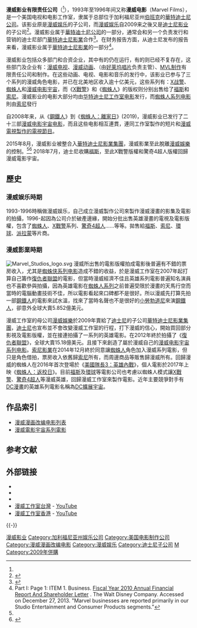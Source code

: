 {{expand|time=2017-07-01}}{{NoteTA
|G1=Movie
|G2=Show
|G3=美國漫畫 
}}
{{Infobox company
|name             = 漫威工作室
|logo             = [[File:Marvel_Studios_2016_logo.svg|250px]]
|type             = [[華特迪士尼公司|華特迪士尼公司]]的[[子公司|子公司]]
|foundation       = 1993年
|founder          = {{Unbulleted list|{{Le|阿维·阿拉德|Avi Arad}}|{{le|漫威玩具|Marvel Toys}}|[[漫威娱乐|漫威娱乐]]}}
|location_city = [[加利福尼亚州|加利福尼亚州]][[伯班克_(加利福尼亚州)|伯班克]]{{link-en|布埃纳维斯塔大街500号|Walt Disney Studios (Burbank)}}<ref name="Burbank">{{cite web|url=http://marvel.com/corporate/about/|title=About Marvel: Corporate Information|publisher=Marvel|accessdate=2015-06-27|archiveurl=https://web.archive.org/web/20140503072620/http://marvel.com/corporate/about|archivedate=2014-05-03|deadurl=no}}</ref>
|location_country = {{USA}}
|locations        =
|area_served      =
|key_people       = {{Unbulleted list|[[凯文·费奇|凯文·费奇]] (總裁)|Louis D'Esposito (聯席總裁)<ref>{{cite web|url=http://www.awn.com/news/people/marvel-studios-promotes-louis-desposito-co-president|title=Marvel Studios Promotes Louis D'Esposito to Co-President|last=DeMott|first=Rick|publisher=Animation World Network|date=2009-11-13|accessdate=2013-10-02| archiveurl = https://web.archive.org/web/20131004225116/http://www.awn.com/news/people/marvel-studios-promotes-louis-desposito-co-president | archivedate = 2013-10-04| deadurl=no}}</ref>}}
|industry         = [[電影業|電影業]]
|products         = [[电影|电影]]、[[电视|电视]]
|services         = 
|revenue          =
|operating_income =
|net_income       =
|assets           =
|equity           =
|owner            = <!--请勿在此处添加迪斯尼公司的信息，目前尚未有可靠来源表明这一点，谢谢合作！ -->
|num_employees    =
|parent           = [[華特迪士尼影業集團|華特迪士尼影業集團]]
|divisions        = [[漫威电视|漫威电视]]
|subsid           = {{Unbulleted list|[[漫威动画|漫威动画]]|[[漫威电影宇宙|MVL制作]]|{{le|漫威音乐|Marvel Music}}}}
|caption          =
|homepage         = {{URL|marvel.com/movies/}}
|footnotes        =
|intl             =
}}
'''漫威影业有限责任公司'''（{{Lang-en|Marvel Studios, LLC}}<ref name="Burbank" />），1993年至1996年间又称'''漫威电影'''（Marvel Films），是一个美国电视和电影工作室，隶属于总部位于加利福尼亚州[[伯班克_(加利福尼亚州)|伯班克]]的[[華特迪士尼公司|華特迪士尼公司]]。该影业原是[[漫威娱乐|漫威娱乐]]的子公司，而[[漫威娱乐|漫威娱乐]]自2009来之後又是[[迪士尼影业|迪士尼影业]]的子公司<ref>{{cite web|title=The Walt Disney Studios – Our Businesses|url=http://thewaltdisneycompany.com/disney-companies/studio-entertainment|work=The Walt Disney Company|publisher=The Walt Disney Studios|accessdate=2015-06-27|quote=Marvel Studios, a division of Marvel Entertainment, produces movies based on the world's most prominent and iconic comic book empire. With a library of over 8,000 characters, Marvel Studios creates blockbuster film franchises which to date include Iron Man, The Incredible Hulk, Thor, Captain America: The First Avenger, and Marvel’s The Avengers. Marvel Entertainment is a wholly owned subsidiary of The Walt Disney Company.|archiveurl=https://web.archive.org/web/20140214044620/http://thewaltdisneycompany.com/disney-companies/studio-entertainment|archivedate=2014-02-14|deadurl=yes}}</ref>。漫威影业属于[[華特迪士尼公司|華特迪士尼公司]]的一部分，通常会和另一个负责发行和营销的迪士尼部门[[華特迪士尼影業|華特迪士尼影業]]合作<ref>{{cite news|last=Lang|first=Brent|last2=Shaw|first2=Lucas|title=Disney Chooses Alan Horn as New Studio Chief|url=http://www.thewrap.com/movies/article/disney-chooses-alan-horn-new-studio-chief-42241|accessdate=2015-06-27|newspaper=The Wrap|date=2012-05-13|quote=Unlike at say Sony or Fox, power at Disney's studio division is very much diffused over its Marvel and Pixar brands, making the job of studio chief more ringmaster than supreme commander.|archiveurl=https://web.archive.org/web/20131103193712/http://www.thewrap.com/movies/article/disney-chooses-alan-horn-new-studio-chief-42241|archivedate=2013-11-03|deadurl=no}}</ref>。在财务报告方面，从迪士尼发布的报告来看，漫威影业属于[[華特迪士尼影業|華特迪士尼影業]]的一部分<ref>Part I: Page 1: ITEM 1. Business. [http://cdn.media.ir.thewaltdisneycompany.com/2010/annual/WDC-10kwrap-2010.pdf Fiscal Year 2010 Annual Financial Report And Shareholder Letter] {{Wayback|url=http://cdn.media.ir.thewaltdisneycompany.com/2010/annual/WDC-10kwrap-2010.pdf |date=20140611060229 }}. The Walt Disney Company. Accessed on December 27, 2013. "Marvel businesses are reported primarily in our Studio Entertainment and Consumer Products segments."</ref>。

漫威影业包括众多部门和合资企业，其中有的仍在运行，有的则已经不复存在，这些部门及企业有：[[漫威电视|漫威电视]]、[[漫威动画|漫威动画]]、{{le|漫威音乐|Marvel Music}}（由[[好莱坞唱片|好莱坞唱片]]负责主管）、[[漫威电影宇宙|MVL制作]]有限责任公司和{{Lang|en|MLG}}制作。在这些动画、电视、电影和音乐的发行中，该影业已参与了三个系列的漫威角色电影，并已在北美地区收入逾十亿美元，这些系列有：[[X战警电影系列|X战警]]、[[蜘蛛人系列电影|蜘蛛人]]和[[漫威电影宇宙|漫威电影宇宙]]，而《[[X戰警|X戰警]]》和《[[蜘蛛人|蜘蛛人]]》的版权则分别出售给了[[二十世紀福斯|福斯]]和[[索尼影視娛樂|索尼]]。漫威影业的电影大部分均由[[华特迪士尼工作室电影|华特迪士尼工作室电影]]发行，而[[蜘蛛人系列电影|蜘蛛人系列电影]]則由[[索尼影視娛樂|索尼]]發行

自2008年来，从《[[鋼鐵人_(電影)|鋼鐵人]]》到《[[蜘蛛人：離家日|蜘蛛人：離家日]]》(2019)，漫威影业已发行了二十三部[[漫威电影宇宙系列电影|漫威电影宇宙电影]]，而且这些电影相互連貫，連同工作室製作的短片{{tsl|en|Marvel One-Shots||Marvel One-Shots}}和[[漫威电影宇宙电视剧|漫威電視製作的電視節目]]。

2015年8月，漫威影业被整合入[[華特迪士尼影業集團|華特迪士尼影業集團]]，漫威影業至此脫離[[漫威娛樂|漫威娛樂]]的控制。<ref name=DisneyMarvel/><ref>{{cite news|url=http://www.hollywoodreporter.com/news/marvel-shake-up-film-chief-819205|title=Marvel Shake-Up: Film Chief Kevin Feige Breaks Free of CEO Ike Perlmutter (Exclusive)|last1=Masters|first1=Kim|last2=Belloni|first2=Matthew|work=[[荷里活報道|The Hollywood Reporter]]|date=2015-08-31|accessdate=2015-08-31|archive-date=2015-09-02|archive-url=https://www.webcitation.org/6bFjMjucw?url=http://www.hollywoodreporter.com/news/marvel-shake-up-film-chief-819205|dead-url=no}}</ref>
2018年7月，迪士尼收購[[二十世紀福斯|福斯]]，至此X戰警版權和驚奇4超人版權回歸漫威電影宇宙。

== 歷史 ==
===漫威娱乐時期===
1993-1996時稱做漫威娱乐，自己成立漫威製作公司來製作漫威漫畫的影集及電影的拍攝，1996-起因為公司介於破產邊緣，開始分批出售英雄漫畫的電視及電影版權，包含了[[蜘蛛人|蜘蛛人]]、[[X戰警|X戰警]]系列、[[驚奇4超人|驚奇4超人]]……等等。拋售給[[二十世紀福斯|福斯]]、[[索尼影視娛樂|索尼]]、[[環球影業|環球]]、[[派拉蒙|派拉蒙]]等片商。

===漫威影業時期===
[[File:Marvel_Studios_logo.svg|thumb]]
漫威所出售的電影版權拍成電影後普遍有不錯的票房收入，尤其是[[蜘蛛侠系列电影|蜘蛛侠系列电影]]造成不錯的收益，於是漫威工作室在2007年起打算自己籌作[[復仇者聯盟|復仇者聯盟]]的電影，但當時漫威經濟不佳且英雄系列電影普遍知名演員也不喜歡參與拍攝，因為英雄電影在[[蜘蛛人系列电影|蜘蛛人系列]]之前普遍受限於漫畫的天馬行空而當時的電腦動畫技術不佳，所以電影看起來口碑都不是很好。所以漫威先打算先拍一部[[鋼鐵人|鋼鐵人]]的電影來試水溫，找來了當時名聲也不是很好的[[小勞勃道尼|小勞勃道尼]]來演[[鋼鐵人_(電影)|鋼鐵人]]，卻意外全球大賣5.852億美元。

漫威工作室的母公司[[漫威娛樂|漫威娛樂]]於2009年賣給了[[華特迪士尼公司|迪士尼]]的子公司[[華特迪士尼影業集團|華特迪士尼影業集團]]，[[華特迪士尼公司|迪士尼]]也宣布並不會改變漫威工作室的行程，打下漫威的信心，開始買回部分影視及電影版權，並在接連拍攝了一系列的英雄電影。在2012年終於拍攝了《[[復仇者聯盟_(電影)|復仇者聯盟]]》，全球大賣15.18億美元。且接下來創造了屬於漫威自己的[[漫威电影宇宙系列电影|漫威电影宇宙系列电影]]。[[索尼影業|索尼影業]]在2014年12月終於同意讓[[蜘蛛人|蜘蛛人]]角色加入漫威系列電影，但只是角色借拍，票房收入依舊歸[[索尼影視娛樂|索尼]]所有，而周邊商品等販售歸漫威所有。回歸漫威的蜘蛛人在2016年首次登場於《[[美國隊長3：英雄內戰|美國隊長3：英雄內戰]]》，個人電影於2017年上映《[[蜘蛛人：返校日|蜘蛛人：返校日]]》。目前[[二十世紀福斯|福斯]]及[[環球影業|環球]]等電影公司也考慮以蜘蛛人模式讓[[X戰警|X戰警]]、[[驚奇4超人|驚奇4超人]]等漫威英雄，回歸漫威工作室來製作電影。近年主要競爭對手有[[DC漫畫|DC漫畫]]的英雄系列電影名稱為[[DC擴展宇宙|DC擴展宇宙]]。

== 作品索引 ==
* [[漫威漫画改编电影列表|漫威漫画改编电影列表]]
* [[漫威電影宇宙系列電影|漫威電影宇宙系列電影]]

== 参考文献==
{{Reflist|30em}}

==外部链接==
*{{Official website|http://www.marvel.com/movies}}
*{{IMDb company|id=0051941|company=漫威影业}}
*{{weibo|marvelstudios}}
*[https://www.youtube.com/user/MarvelStudiosTW/ 漫威工作室台灣] {{Wayback|url=https://www.youtube.com/user/MarvelStudiosTW/ |date=20200729060927 }} - [[YouTube|YouTube]]
*[https://www.youtube.com/user/MarvelStudiosHK/ 漫威工作室香港] {{Wayback|url=https://www.youtube.com/user/MarvelStudiosHK/ |date=20200111084338 }} - [[YouTube|YouTube]]

{{-}}
{{漫威漫画电影}}
{{漫威娱乐}}
{{漫威电影宇宙}}
{{迪士尼}}
{{Portal bar|美國|動漫|電影|戲劇|企業}}

[[Category:漫威影业|]]
[[Category:加利福尼亚州娱乐公司|Category:加利福尼亚州娱乐公司]]
[[Category:美国电影制作公司|Category:美国电影制作公司]]
[[Category:漫威漫画改编电影|Category:漫威漫画改编电影]]
[[Category:漫威娱乐|Category:漫威娱乐]]
[[Category:迪士尼子公司|Category:迪士尼子公司]]
[[Category:美國製片廠|M]]
[[Category:2009年併購|Category:2009年併購]]
